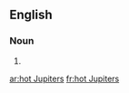 ==English==

===Noun===
{{head|en|noun plural form}}

# {{plural of|hot Jupiter|lang=en}}

[[ar:hot Jupiters]]
[[fr:hot Jupiters]]